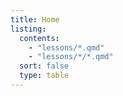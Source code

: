 ```yaml
---
title: Home
listing:
  contents:
    - "lessons/*.qmd"
    - "lessons/*/*.qmd"
  sort: false
  type: table
---
```

